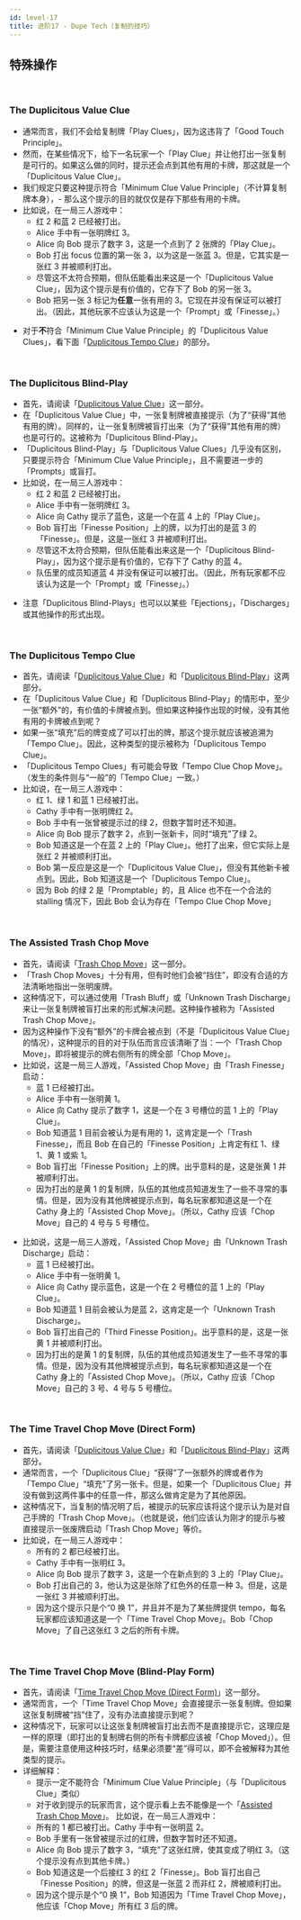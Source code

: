 ```yaml
---
id: level-17
title: 进阶17 - Dupe Tech（复制的技巧）
---
```



## 特殊操作

<br />

### The Duplicitous Value Clue

- 通常而言，我们不会给复制牌「Play Clues」，因为这违背了「Good Touch Principle」。
- 然而，在某些情况下，给下一名玩家一个「Play Clue」并让他打出一张复制是可行的。如果这么做的同时，提示还会点到其他有用的卡牌，那这就是一个「Duplicitous Value Clue」。
- 我们规定只要这种提示符合「Minimum Clue Value Principle」（不计算复制牌本身），- 那么这个提示的目的就仅仅是存下那些有用的卡牌。
- 比如说，在一局三人游戏中：
  - 红 2 和蓝 2 已经被打出。
  - Alice 手中有一张明牌红 3。
  - Alice 向 Bob 提示了数字 3，这是一个点到了 2 张牌的「Play Clue」。
  - Bob 打出 focus 位置的第一张 3，以为这是一张蓝 3。但是，它其实是一张红 3 并被顺利打出。
  - 尽管这不太符合预期，但队伍能看出来这是一个「Duplicitous Value Clue」，因为这个提示是有价值的，它存下了 Bob 的另一张 3。
  - Bob 把另一张 3 标记为**任意**一张有用的 3。它现在并没有保证可以被打出。（因此，其他玩家不应该认为这是一个「Prompt」或「Finesse」。）

<DuplicitousValueClue />

- 对于**不**符合「Minimum Clue Value Principle」的「Duplicitous Value Clues」，看下面「[Duplicitous Tempo Clue](#the-duplicitous-tempo-clue)」的部分。

<br />

### The Duplicitous Blind-Play

- 首先，请阅读「[Duplicitous Value Clue](#the-duplicitous-value-clue)」这一部分。
- 在「Duplicitous Value Clue」中，一张复制牌被直接提示（为了“获得”其他有用的牌）。同样的，让一张复制牌被盲打出来（为了“获得”其他有用的牌）也是可行的。这被称为「Duplicitous Blind-Play」。
- 「Duplicitous Blind-Play」与「Duplicitous Value Clues」几乎没有区别，只要提示符合「Minimum Clue Value Principle」，且不需要进一步的「Prompts」或盲打。
- 比如说，在一局三人游戏中：
  - 红 2 和蓝 2 已经被打出。
  - Alice 手中有一张明牌红 3。
  - Alice 向 Cathy 提示了蓝色，这是一个在蓝 4 上的「Play Clue」。
  - Bob 盲打出「Finesse Position」上的牌，以为打出的是蓝 3 的「Finesse」。但是，这是一张红 3 并被顺利打出。
  - 尽管这不太符合预期，但队伍能看出来这是一个「Duplicitous Blind-Play」，因为这个提示是有价值的，它存下了 Cathy 的蓝 4。
  - 队伍里的成员知道蓝 4 并没有保证可以被打出。（因此，所有玩家都不应该认为这是一个「Prompt」或「Finesse」。）

<DuplicitousBlindPlay />

- 注意「Duplicitous Blind-Plays」也可以以某些「Ejections」，「Discharges」或其他操作的形式出现。

<br />

### The Duplicitous Tempo Clue

- 首先，请阅读「[Duplicitous Value Clue](#the-duplicitous-value-clue)」和「[Duplicitous Blind-Play](#the-duplicitous-blind-play)」这两部分。
- 在「Duplicitous Value Clue」和「Duplicitous Blind-Play」的情形中，至少一张“额外”的，有价值的卡牌被点到。但如果这种操作出现的时候，没有其他有用的卡牌被点到呢？
- 如果一张“填充”后的牌变成了可以打出的牌，那这个提示就应该被追溯为「Tempo Clue」。因此，这种类型的提示被称为「Duplicitous Tempo Clue」。
- 「Duplicitous Tempo Clues」有可能会导致「Tempo Clue Chop Move」。（发生的条件则与“一般”的「Tempo Clue」一致。）
- 比如说，在一局三人游戏中：
  - 红 1、绿 1 和蓝 1 已经被打出。
  - Cathy 手中有一张明牌红 2。
  - Bob 手中有一张曾被提示过的绿 2，但数字暂时还不知道。
  - Alice 向 Bob 提示了数字 2，点到一张新卡，同时“填充”了绿 2。
  - Bob 知道这是一个在蓝 2 上的「Play Clue」。他打了出来，但它实际上是张红 2 并被顺利打出。
  - Bob 第一反应是这是一个「Duplicitous Value Clue」，但没有其他新卡被点到。因此，Bob 知道这是一个「Duplicitous Tempo Clue」。
  - 因为 Bob 的绿 2 是「Promptable」的，且 Alice 也不在一个合法的 stalling 情况下，因此 Bob 会认为存在「Tempo Clue Chop Move」

<DuplicitousTempoClue />

<br />

### The Assisted Trash Chop Move

- 首先，请阅读「[Trash Chop Move](level-4.mdx#the-trash-chop-move)」这一部分。
- 「Trash Chop Moves」十分有用，但有时他们会被“挡住”，即没有合适的方法清晰地指出一张明废牌。
- 这种情况下，可以通过使用「Trash Bluff」或「Unknown Trash Discharge」来让一张复制牌被盲打出来的形式解决问题。这种操作被称为「Assisted Trash Chop Move」。
- 因为这种操作下没有“额外”的卡牌会被点到（不是「Duplicitous Value Clue」的情况），这种提示的目的对于队伍而言应该清晰了当：一个「Trash Chop Move」，即将被提示的牌右侧所有的牌全部「Chop Move」。
- 比如说，这是一局三人游戏，「Assisted Chop Move」由「Trash Finesse」启动：
  - 蓝 1 已经被打出。
  - Alice 手中有一张明黄 1。
  - Alice 向 Cathy 提示了数字 1，这是一个在 3 号槽位的蓝 1 上的「Play Clue」。
  - Bob 知道蓝 1 目前会被认为是有用的 1，这肯定是一个「Trash Finesse」，而且 Bob 在自己的「Finesse Position」上肯定有红 1、绿 1、黄 1 或紫 1。
  - Bob 盲打出「Finesse Position」上的牌。出乎意料的是，这是张黄 1 并被顺利打出。
  - 因为打出的是黄 1 的复制牌，队伍的其他成员知道发生了一些不寻常的事情。但是，因为没有其他牌被提示点到，每名玩家都知道这是一个在 Cathy 身上的「Assisted Chop Move」。（所以，Cathy 应该「Chop Move」自己的 4 号与 5 号槽位。

<AssistedTrashChopMoveTrashFinesse />

- 比如说，这是一局三人游戏，「Assisted Chop Move」由「Unknown Trash Discharge」启动：
  - 蓝 1 已经被打出。
  - Alice 手中有一张明黄 1。
  - Alice 向 Cathy 提示蓝色，这是一个在 2 号槽位的蓝 1 上的「Play Clue」。
  - Bob 知道蓝 1 目前会被认为是蓝 2，这肯定是一个「Unknown Trash Discharge」。
  - Bob 盲打出自己的「Third Finesse Position」。出乎意料的是，这是一张黄 1 并被顺利打出。
  - 因为打出的是黄 1 的复制牌，队伍的其他成员知道发生了一些不寻常的事情。但是，因为没有其他牌被提示点到，每名玩家都知道这是一个在 Cathy 身上的「Assisted Chop Move」。（所以，Cathy 应该「Chop Move」自己的 3 号、4 号与 5 号槽位。

<AssistedTrashChopMoveUTD />

<br />

### The Time Travel Chop Move (Direct Form)

- 首先，请阅读「[Duplicitous Value Clue](#the-duplicitous-value-clue)」和「[Duplicitous Blind-Play](#the-duplicitous-blind-play)」这两部分。
- 通常而言，一个「Duplicitous Clue」“获得”了一张额外的牌或者作为「Tempo Clue」“填充”了另一张卡。但是，如果一个「Duplicitous Clue」并没有做到这两件事中的任意一件，那这么做肯定是为了其他原因。
- 这种情况下，当复制的情况明了后，被提示的玩家应该将这个提示认为是对自己手牌的「Trash Chop Move」。（也就是说，他们应该认为刚才的提示与被直接提示一张废牌启动「Trash Chop Move」等价。
- 比如说，在一局三人游戏中：
  - 所有的 2 都已经被打出。
  - Cathy 手中有一张明红 3。
  - Alice 向 Bob 提示了数字 3，这是一个在新点到的 3 上的「Play Clue」。
  - Bob 打出自己的 3，他认为这是张除了红色外的任意一种 3。但是，这是一张红 3 并被顺利打出。
  - 因为这个提示只是个“0 换 1”，并且并不是为了某些牌提供 tempo，每名玩家都应该知道这是一个「Time Travel Chop Move」。Bob「Chop Move」了自己这张红 3 之后的所有卡牌。

<TimeTravelChopMoveDirect />

<br />

### The Time Travel Chop Move (Blind-Play Form)

- 首先，请阅读「[Time Travel Chop Move (Direct Form)](#the-time-travel-chop-move-direct-form)」这一部分。
- 通常而言，一个「Time Travel Chop Move」会直接提示一张复制牌。但如果这张复制牌被“挡”住了，没有办法直接提示到呢？
- 这种情况下，玩家可以让这张复制牌被盲打出去而不是直接提示它，这理应是一样的原理（即打出的复制牌右侧的所有卡牌都应该被「Chop Moved」）。但是，需要注意使用这种技巧时，结果必须要“差”得可以，即不会被解释为其他类型的提示。
- 详细解释：
  - 提示一定不能符合「Minimum Clue Value Principle」（与「Duplicitous Clue」类似）
  - 对于收到提示的玩家而言，这个提示看上去不能像是一个「[Assisted Trash Chop Move](#the-assisted-trash-chop-move)」。
    比如说，在一局三人游戏中：
  - 所有的 1 都已被打出。Cathy 手中有一张明蓝 2。
  - Bob 手里有一张曾被提示过的红牌，但数字暂时还不知道。
  - Alice 向 Bob 提示了数字 3，“填充”了这张红牌，使其变成了明红 3。（这个提示没有点到其他卡牌。）
  - Bob 知道这是一个后接红 3 的红 2「Finesse」。Bob 盲打出自己「Finesse Position」的牌，但这是一张蓝 2 而非红 2，牌被顺利打出。
  - 因为这个提示是个“0 换 1”，Bob 知道因为「Time Travel Chop Move」，他应该「Chop Move」所有红 3 后的牌。

<TimeTravelChopMoveBlind />
